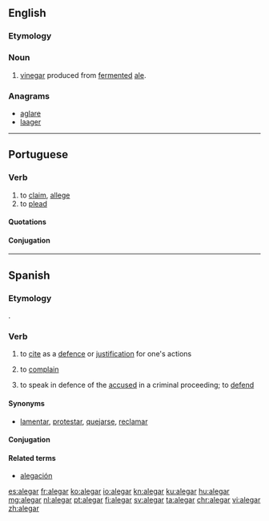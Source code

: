 ==English==

===Etymology===
{{blend|en|ale|vinegar}}

===Noun===
{{en-noun|-}}

# [[vinegar]] produced from [[ferment]]ed [[ale]].

===Anagrams===
* [[aglare#English|aglare]]
* [[laager#English|laager]]

----

==Portuguese==

===Verb===
{{pt-verb|ale|gar}}

# to [[claim]], [[allege]]
# to [[plead]]

====Quotations====
{{seeCites|lang=pt}}

====Conjugation====
{{pt-conj|ale|gar}}

----

==Spanish==

===Etymology===
{{etyl|la|es}} {{term|allegare|lang=la}}.

===Verb===
{{es-verb|aleg|ar|pret=alegué}}

# {{context|transitive|lang=es}} to [[cite]] as a [[defence]] or [[justification]] for one's actions
# {{context|intransitive|lang=es}} to [[complain]]
# {{context|intransitive|legal|lang=es}} to speak in defence of the [[accused]] in a criminal proceeding; to [[defend]]

====Synonyms====
* {{sense|to complain}} [[lamentar]], [[protestar]], [[quejar|quejarse]], [[reclamar]]

====Conjugation====
{{es-conj-gar|ale}}

====Related terms====
* [[alegación]]

[[es:alegar]]
[[fr:alegar]]
[[ko:alegar]]
[[io:alegar]]
[[kn:alegar]]
[[ku:alegar]]
[[hu:alegar]]
[[mg:alegar]]
[[nl:alegar]]
[[pt:alegar]]
[[fi:alegar]]
[[sv:alegar]]
[[ta:alegar]]
[[chr:alegar]]
[[vi:alegar]]
[[zh:alegar]]